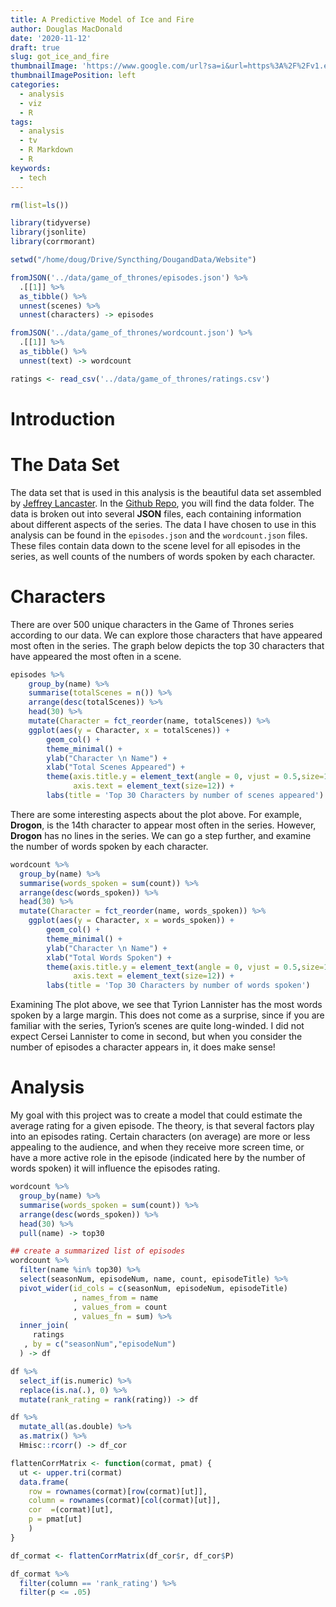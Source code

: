 ```yaml
---
title: A Predictive Model of Ice and Fire
author: Douglas MacDonald
date: '2020-11-12'
draft: true
slug: got_ice_and_fire
thumbnailImage: 'https://www.google.com/url?sa=i&url=https%3A%2F%2Fv1.escapistmagazine.com%2Fforums%2Fread%2F7.285127-Game-of-Thrones-Map-Sequence-Intended-for-Scene-Transitions&psig=AOvVaw3v0ut0ZwPP5OSkHLGpu9uf&ust=1605324032062000&source=images&cd=vfe&ved=0CAIQjRxqFwoTCJjWsp_I_uwCFQAAAAAdAAAAABAD'
thumbnailImagePosition: left
categories:
  - analysis
  - viz
  - R
tags:
  - analysis
  - tv
  - R Markdown
  - R
keywords:
  - tech
---
```


<!--more-->

```r
rm(list=ls())

library(tidyverse)
library(jsonlite)
library(corrmorant)

setwd("/home/doug/Drive/Syncthing/DougandData/Website")

fromJSON('../data/game_of_thrones/episodes.json') %>% 
  .[[1]] %>% 
  as_tibble() %>% 
  unnest(scenes) %>% 
  unnest(characters) -> episodes

fromJSON('../data/game_of_thrones/wordcount.json') %>% 
  .[[1]] %>% 
  as_tibble() %>% 
  unnest(text) -> wordcount

ratings <- read_csv('../data/game_of_thrones/ratings.csv')

```


# Introduction

# The Data Set

The data set that is used in this analysis is the beautiful data set assembled by [Jeffrey Lancaster](https://github.com/jeffreylancaster/game-of-thrones). In the [Github Repo](https://github.com/jeffreylancaster/game-of-thrones), you will find the data folder. The data is broken out into several **JSON** files, each containing information about different aspects of the series. The data I have chosen to use in this analysis can be found in the `episodes.json` and the `wordcount.json` files. These files contain data down to the scene level for all episodes in the series, as well counts of the numbers of words spoken by each character.

# Characters

There are over 500 unique characters in the Game of Thrones series according to our data. We can explore those characters that have appeared most often in the series. The graph below depicts the top 30 characters that have appeared the most often in a scene.

```r

episodes %>% 
    group_by(name) %>%
    summarise(totalScenes = n()) %>% 
    arrange(desc(totalScenes)) %>% 
    head(30) %>%
    mutate(Character = fct_reorder(name, totalScenes)) %>% 
    ggplot(aes(y = Character, x = totalScenes)) +
        geom_col() +
        theme_minimal() +
        ylab("Character \n Name") + 
        xlab("Total Scenes Appeared") + 
        theme(axis.title.y = element_text(angle = 0, vjust = 0.5,size=14),
              axis.text = element_text(size=12)) +
        labs(title = 'Top 30 Characters by number of scenes appeared')

```

There are some interesting aspects about the plot above. For example, **Drogon**, is the 14th character to appear most often in the series. However, **Drogon** has no lines in the series. We can go a step further, and examine the number of words spoken by each character.

```r

wordcount %>% 
  group_by(name) %>% 
  summarise(words_spoken = sum(count)) %>% 
  arrange(desc(words_spoken)) %>% 
  head(30) %>%
  mutate(Character = fct_reorder(name, words_spoken)) %>% 
    ggplot(aes(y = Character, x = words_spoken)) +
        geom_col() +
        theme_minimal() +
        ylab("Character \n Name") + 
        xlab("Total Words Spoken") + 
        theme(axis.title.y = element_text(angle = 0, vjust = 0.5,size=14),
              axis.text = element_text(size=12)) +
        labs(title = 'Top 30 Characters by number of words spoken')

```

Examining The plot above, we see that Tyrion Lannister has the most words spoken by a large margin. This does not come as a surprise, since if you are familiar with the series, Tyrion's scenes are quite long-winded. I did not expect Cersei Lannister to come in second, but when you consider the number of episodes a character appears in, it does make sense!

# Analysis

My goal with this project was to create a model that could estimate the average rating for a given episode.
The theory, is that several factors play into an episodes rating. Certain characters (on average) are more or less appealing to the audience, and when they receive more screen time, or have a more active role in the episode (indicated here by the number of words spoken) it will influence the episodes rating.

```r

wordcount %>% 
  group_by(name) %>% 
  summarise(words_spoken = sum(count)) %>% 
  arrange(desc(words_spoken)) %>% 
  head(30) %>%
  pull(name) -> top30

## create a summarized list of episodes 
wordcount %>% 
  filter(name %in% top30) %>% 
  select(seasonNum, episodeNum, name, count, episodeTitle) %>% 
  pivot_wider(id_cols = c(seasonNum, episodeNum, episodeTitle)
              , names_from = name
              , values_from = count
              , values_fn = sum) %>% 
  inner_join(
     ratings
   , by = c("seasonNum","episodeNum")
  ) -> df

df %>%
  select_if(is.numeric) %>% 
  replace(is.na(.), 0) %>%
  mutate(rank_rating = rank(rating)) -> df

df %>%
  mutate_all(as.double) %>%
  as.matrix() %>%
  Hmisc::rcorr() -> df_cor

flattenCorrMatrix <- function(cormat, pmat) {
  ut <- upper.tri(cormat)
  data.frame(
    row = rownames(cormat)[row(cormat)[ut]],
    column = rownames(cormat)[col(cormat)[ut]],
    cor  =(cormat)[ut],
    p = pmat[ut]
    )
}

df_cormat <- flattenCorrMatrix(df_cor$r, df_cor$P)

df_cormat %>%
  filter(column == 'rank_rating') %>%
  filter(p <= .05)

```

